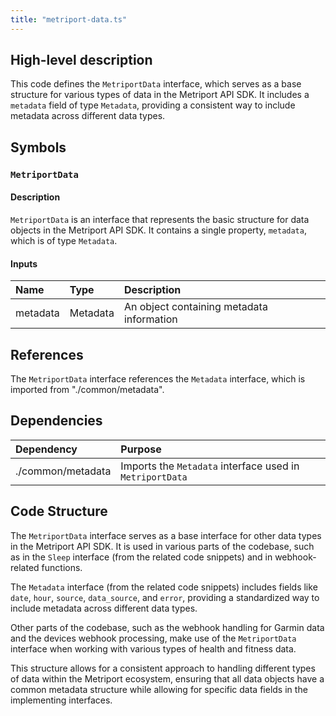```yaml
---
title: "metriport-data.ts"
---
```


## High-level description
This code defines the `MetriportData` interface, which serves as a base structure for various types of data in the Metriport API SDK. It includes a `metadata` field of type `Metadata`, providing a consistent way to include metadata across different data types.

## Symbols

### `MetriportData`
#### Description
`MetriportData` is an interface that represents the basic structure for data objects in the Metriport API SDK. It contains a single property, `metadata`, which is of type `Metadata`.

#### Inputs
| Name | Type | Description |
|:-----|:-----|:------------|
| metadata | Metadata | An object containing metadata information |

## References
The `MetriportData` interface references the `Metadata` interface, which is imported from "./common/metadata".

## Dependencies
| Dependency | Purpose |
|:-----------|:--------|
| ./common/metadata | Imports the `Metadata` interface used in `MetriportData` |

## Code Structure
The `MetriportData` interface serves as a base interface for other data types in the Metriport API SDK. It is used in various parts of the codebase, such as in the `Sleep` interface (from the related code snippets) and in webhook-related functions.

The `Metadata` interface (from the related code snippets) includes fields like `date`, `hour`, `source`, `data_source`, and `error`, providing a standardized way to include metadata across different data types.

Other parts of the codebase, such as the webhook handling for Garmin data and the devices webhook processing, make use of the `MetriportData` interface when working with various types of health and fitness data.

This structure allows for a consistent approach to handling different types of data within the Metriport ecosystem, ensuring that all data objects have a common metadata structure while allowing for specific data fields in the implementing interfaces.